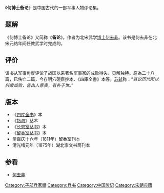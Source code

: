 {{unreferenced|time=2019-02-04T13:12:50+00:00}}
《'''何博士备论'''》是中国古代的一部军事人物评论集。

==题解==

《何博士备论》又简称《'''备论'''》，作者为北宋武学[[博士|博士]][[何去非|何去非]]。该书是何去非在北宋元祐年间任教武学时完成的。

==评价==

该书从军事角度评论了战国以来著名军事家的成败得失，见解独特。原為二十八篇，已佚亡二篇，今存明穴硯齋抄本、《四庫全書》本等。[[苏轼|苏轼]]称：“''其论历代所以兴废成败，皆出人意表，有补于世。''”

==版本==

*《[[四库全书|四库全书]]》本
*《[[指海|指海]]》丛本
*《[[长恩室丛书|长恩室丛书]]》本
*《[[留香室丛书|留香室丛书]]》本
*清嘉庆十六年（1811年）留香室刊本
*清光绪元年（1875年）湖北崇文书局刊本

==参看==

*[[何去非|何去非]]
{{wikisource}}

[[Category:子部兵家類|Category:子部兵家類]]
[[Category:兵书|Category:兵书]]
[[Category:中国传记|Category:中国传记]]
[[Category:宋朝典籍|Category:宋朝典籍]]